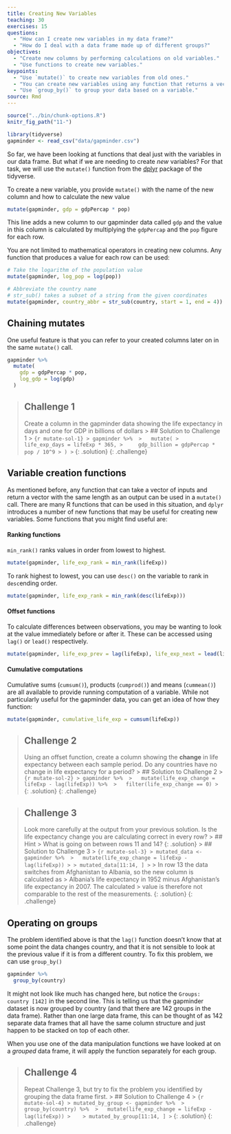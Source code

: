 ```yaml
---
title: Creating New Variables
teaching: 30
exercises: 15
questions:
  - "How can I create new variables in my data frame?"
  - "How do I deal with a data frame made up of different groups?"
objectives:
  - "Create new columns by performing calculations on old variables."
  - "Use functions to create new variables."
keypoints:
  - "Use `mutate()` to create new variables from old ones."
  - "You can create new variables using any function that returns a vector of the same length as the data frame."
  - "Use `group_by()` to group your data based on a variable."
source: Rmd
---
```


```r
source("../bin/chunk-options.R")
knitr_fig_path("11-")

library(tidyverse)
gapminder <- read_csv("data/gapminder.csv")
```

So far, we have been looking at functions that deal just with the variables in our data frame. But
what if we are needing to create *new* variables? For that task, we will use the `mutate()` function
from the [dplyr](https://dplyr.tidyverse.org) package of the tidyverse.

To create a new variable, you provide `mutate()` with the name of the new column and how to calculate
the new value
```r
mutate(gapminder, gdp = gdpPercap * pop)
```

This line adds a new column to our gapminder data called `gdp` and the value in this column is 
calculated by multiplying the `gdpPercap` and the `pop` figure for each row.

You are not limited to mathematical operators in creating new columns. Any function that produces a
value for each row can be used:

```r
# Take the logarithm of the population value
mutate(gapminder, log_pop = log(pop))

# Abbreviate the country name
# str_sub() takes a subset of a string from the given coordinates
mutate(gapminder, country_abbr = str_sub(country, start = 1, end = 4))
```

## Chaining mutates
One useful feature is that you can refer to your created columns later on in the same
`mutate()` call.

```r
gapminder %>% 
  mutate(
    gdp = gdpPercap * pop,
    log_gdp = log(gdp)
  )
```


> ## Challenge 1
> Create a column in the gapminder data showing the life expectancy in days and one for GDP in billions
> of dollars
> > ## Solution to Challenge 1
> > ``` {r mutate-sol-1}
> > gapminder %>% 
> >   mutate(
> >     life_exp_days = lifeExp * 365,
> >     gdp_billion = gdpPercap * pop / 10^9
> > )
> > ```
> {: .solution}
{: .challenge}

## Variable creation functions
As mentioned before, any function that can take a vector of inputs and return a vector with the same 
length as an output can be used in a `mutate()` call. There are many R functions that can be used
in this situation, and `dplyr` introduces a number of new functions that may be useful for creating 
new variables. Some functions that you might find useful are:

#### Ranking functions
`min_rank()` ranks values in order from lowest to highest.
```r
mutate(gapminder, life_exp_rank = min_rank(lifeExp))
```

To rank highest to lowest, you can use `desc()` on the variable to rank in `desc`ending order.
```r
mutate(gapminder, life_exp_rank = min_rank(desc(lifeExp)))
```

#### Offset functions
To calculate differences between observations, you may be wanting to look at the value immediately
before or after it. These can be accessed using `lag()` or `lead()` respectively.
```r
mutate(gapminder, life_exp_prev = lag(lifeExp), life_exp_next = lead(lifeExp))
```

#### Cumulative computations
Cumulative sums (`cumsum()`), products (`cumprod()`) and means (`cummean()`) are all available to 
provide running computation of a variable. While not particularly useful for the gapminder data,
you can get an idea of how they function:

```r
mutate(gapminder, cumulative_life_exp = cumsum(lifeExp))
```

> ## Challenge 2
> Using an offset function, create a column showing the **change** in life expectancy between each sample period. Do any 
> countries have no change in life expectancy for a period?
> > ## Solution to Challenge 2
> > ``` {r mutate-sol-2}
> > gapminder %>% 
> >   mutate(life_exp_change = lifeExp - lag(lifeExp)) %>% 
> >   filter(life_exp_change == 0)
> > ```
> {: .solution}
{: .challenge}

> ## Challenge 3
> Look more carefully at the output from your previous solution. Is the life expectancy change you
> are calculating correct in every row? 
> > ## Hint
> > What is going on between rows 11 and 14?
> {: .solution}
> > ## Solution to Challenge 3
> > ``` {r mutate-sol-3}
> > mutated_data <- gapminder %>% 
> >   mutate(life_exp_change = lifeExp - lag(lifeExp))
> >
> > mutated_data[11:14, ]
> > ```
> > In row 13 the data switches from Afghanistan to Albania, so the new column is calculated as
> > Albania's life expectancy in 1952 minus Afghanistan's life expectancy in 2007. The calculated
> > value is therefore not comparable to the rest of the measurements.
> {: .solution}
{: .challenge}

## Operating on groups
The problem identified above is that the `lag()` function doesn't know that at some point the data 
changes country, and that it is not sensible to look at the previous value if it is from a different
country. To fix this problem, we can use `group_by()`

```r
gapminder %>% 
  group_by(country)
```

It might not look like much has changed here, but notice the `Groups:   country [142]` in the second
line. This is telling us that the gapminder dataset is now grouped by country (and that there are
142 groups in the data frame). Rather than one large data frame, this can be thought of as 142 
separate data frames that all have the same column structure and just happen to be stacked on top
of each other.

When you use one of the data manipulation functions we have looked at on a *grouped* data frame, it
will apply the function separately for each group.

> ## Challenge 4
> Repeat Challenge 3, but try to fix the problem you identified by grouping the data frame first.
> > ## Solution to Challenge 4
> > ``` {r mutate-sol-4}
> > mutated_by_group <- gapminder %>% 
> >   group_by(country) %>% 
> >   mutate(life_exp_change = lifeExp - lag(lifeExp))
> >   
> > mutated_by_group[11:14, ]
> > ```
> {: .solution}
{: .challenge}